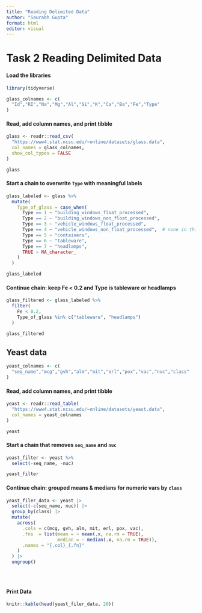 ```yaml
---
title: "Reading Delimited Data"
author: "Saurabh Gupta"
format: html
editor: visual
---
```


# Task 2 Reading Delimited Data

#### Load the libraries

```r
library(tidyverse)

```

```r
glass_colnames <- c(
  "Id","RI","Na","Mg","Al","Si","K","Ca","Ba","Fe","Type"
)
```

#### Read, add column names, and print tibble

```r
glass <- readr::read_csv(
  "https://www4.stat.ncsu.edu/~online/datasets/glass.data",
  col_names = glass_colnames,
  show_col_types = FALSE
)

glass
```

#### Start a chain to overwrite `Type` with meaningful labels

```r
glass_labeled <- glass %>%
  mutate(
    Type_of_glass = case_when(
      Type == 1 ~ "building_windows_float_processed",
      Type == 2 ~ "building_windows_non_float_processed",
      Type == 3 ~ "vehicle_windows_float_processed",
      Type == 4 ~ "vehicle_windows_non_float_processed",  # none in this db
      Type == 5 ~ "containers",
      Type == 6 ~ "tableware",
      Type == 7 ~ "headlamps",
      TRUE ~ NA_character_
    )
  )

glass_labeled

```

#### Continue chain: keep Fe \< 0.2 and Type is tableware or headlamps

```r
glass_filtered <- glass_labeled %>%
  filter(
    Fe < 0.2,
    Type_of_glass %in% c("tableware", "headlamps")
  )

glass_filtered

```

## Yeast data

```r
yeast_colnames <- c(
  "seq_name","mcg","gvh","alm","mit","erl","pox","vac","nuc","class"
)
```

#### Read, add column names, and print tibble

```r
yeast <- readr::read_table(
  "https://www4.stat.ncsu.edu/~online/datasets/yeast.data",
  col_names = yeast_colnames
)

yeast
```

#### Start a chain that removes `seq_name` and `nuc`

```r
yeast_filter <- yeast %>%
  select(-seq_name, -nuc)

yeast_filter

```

#### Continue chain: grouped means & medians for numeric vars by `class`

```r
yeast_filer_data <- yeast |>
  select(-c(seq_name, nuc)) |>                    
  group_by(class) |>                              
  mutate(
    across(
      .cols = c(mcg, gvh, alm, mit, erl, pox, vac), 
      .fns  = list(mean = ~ mean(.x, na.rm = TRUE),
                   median = ~ median(.x, na.rm = TRUE)),
      .names = "{.col}_{.fn}"
    )
  ) |>
  ungroup()





```

#### Print Data

```r

knitr::kable(head(yeast_filer_data, 20))

```
